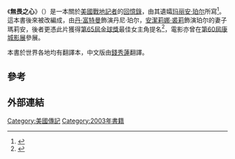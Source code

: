{{noteTA
|G1=Movie
|G2=Show
|1=zh-hans:戛纳;zh-hk:康城;zh-tw:坎城;
|2=zh-hans:电影节;zh-hk:影展;zh-tw:影展;
}}
{{otheruses|other=改編自本書的電影|無畏之心 (電影)}}
《'''無畏之心'''》（{{lang-en|'''A Mighty Heart'''}}）是一本關於[[美國|美國]][[戰地記者|戰地記者]]{{link-en|丹尼·珀爾 (記者)|Daniel Pearl|丹尼·珀尔}}的[[回憶錄|回憶錄]]，由其遺孀[[玛丽安·珀尔|玛丽安·珀尔]]所寫<ref name="Book">{{cite book |last= Pearl |first= Mariane |authorlink= Mariane Pearl |others= with Sarah Crichton |title= A Mighty Heart |url= https://archive.org/details/isbn_9780743244428 |year= 2003 |publisher= [[Charles_Scribner's_Sons|Charles Scribner's Sons]] |location= [[New_York_City|New York City]] |isbn= 978-0743244428}}</ref>。這本書後來被改編成{{le|死心不息|A Mighty Heart (film)|电影}}，由[[丹·富特曼|丹·富特曼]]飾演丹尼·珀尔，[[安潔莉娜·裘莉|安潔莉娜·裘莉]]飾演珀尔的妻子瑪莉安，後者更憑此片獲得[[第65屆金球獎|第65屆金球獎]]最佳女主角提名<ref name="Nomani">{{cite web |url= http://www.washingtonpost.com/wp-dyn/content/article/2007/06/22/AR2007062201673.html?hpid=opinionsbox2 |title= A Mighty Shame |author= Asra Nomani |format=  |work= [[華盛頓郵報|The Washington Post]] |date= 2007年6月24日 |quote=  |access-date= 2008年3月28日 |archive-date= 2016年12月9日 |archive-url= https://web.archive.org/web/20161209165017/http://www.washingtonpost.com/wp-dyn/content/article/2007/06/22/AR2007062201673.html?hpid=opinionsbox2 |dead-url= no }}</ref>，電影亦曾在[[第60屆康城影展|第60屆康城影展]]參展。

本書於世界各地均有翻譯本，中文版由[[錢秀蓮|錢秀蓮]]翻譯。

== 參考 ==
{{reflist}}

== 外部連結 ==

{{Pub-stub}}

[[Category:美國傳記|Category:美國傳記]]
[[Category:2003年書籍|Category:2003年書籍]]